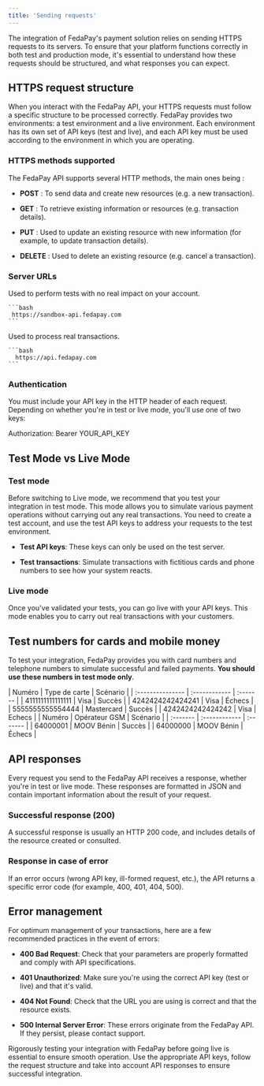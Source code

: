 ```yaml
---
title: 'Sending requests'
---
```


The integration of FedaPay's payment solution relies on sending HTTPS requests to its servers. To ensure that your platform functions correctly in both test and production mode, it's essential to understand how these requests should be structured, and what responses you can expect.

## HTTPS request structure

When you interact with the FedaPay API, your HTTPS requests must follow a specific structure to be processed correctly. FedaPay provides two environments: a test environment and a live environment. Each environment has its own set of API keys (test and live), and each API key must be used according to the environment in which you are operating.

### HTTPS methods supported

The FedaPay API supports several HTTP methods, the main ones being :

* **POST** : To send data and create new resources (e.g. a new transaction).

* **GET** : To retrieve existing information or resources (e.g. transaction details).

* **PUT** : Used to update an existing resource with new information (for example, to update transaction details).

* **DELETE** :  Used to delete an existing resource (e.g. cancel a transaction).

### Server URLs

<Tabs>
  <Tab title="Test server">
    Used to perform tests with no real impact on your account.

    ```bash
     https://sandbox-api.fedapay.com
    ```
  </Tab>

  <Tab title="Live server">
    Used to process real transactions.

    ```bash
      https://api.fedapay.com
    ```
  </Tab>
</Tabs>

### Authentication

You must include your API key in the HTTP header of each request. Depending on whether you're in test or live mode, you'll use one of two keys:

Authorization: Bearer YOUR_API_KEY

## Test Mode vs Live Mode

### Test mode

Before switching to Live mode, we recommend that you test your integration in test mode. This mode allows you to simulate various payment operations without carrying out any real transactions. You need to create a test account, and use the test API keys to address your requests to the test environment.

* **Test API keys**: These keys can only be used on the test server.

* **Test transactions**: Simulate transactions with fictitious cards and phone numbers to see how your system reacts.

### Live mode

Once you've validated your tests, you can go live with your API keys. This mode enables you to carry out real transactions with your customers.

## Test numbers for cards and mobile money

To test your integration, FedaPay provides you with card numbers and telephone numbers to simulate successful and failed payments. **You should use these numbers in test mode only**.

<Tabs>
  <Tab title="Test card numbers">
    | Numéro           | Type de carte | Scénario |
    | :--------------- | :------------ | :------- |
    | 4111111111111111 | Visa          | Succès   |
    | 4242424242424241 | Visa          | Échecs   |
    | 5555555555554444 | Mastercard    | Succès   |
    | 4242424242424242 | Visa          | Echecs   |
  </Tab>

  <Tab title="Mobile Money phone numbers">
    | Numéro   | Opérateur GSM | Scénario |
    | :------- | :------------ | :------- |
    | 64000001 | MOOV Bénin    | Succès   |
    | 64000000 | MOOV Bénin    | Échecs   |
  </Tab>
</Tabs>

## API responses

Every request you send to the FedaPay API receives a response, whether you're in test or live mode. These responses are formatted in JSON and contain important information about the result of your request.

### Successful response (200)

A successful response is usually an HTTP 200 code, and includes details of the resource created or consulted.

### Response in case of error

If an error occurs (wrong API key, ill-formed request, etc.), the API returns a specific error code (for example, 400, 401, 404, 500).

## Error management

For optimum management of your transactions, here are a few recommended practices in the event of errors:

* **400 Bad Request**: Check that your parameters are properly formatted and comply with API specifications.

* **401 Unauthorized**: Make sure you're using the correct API key (test or live) and that it's valid.

* **404 Not Found**: Check that the URL you are using is correct and that the resource exists.

* **500 Internal Server Error**: These errors originate from the FedaPay API. If they persist, please contact support.

Rigorously testing your integration with FedaPay before going live is essential to ensure smooth operation. Use the appropriate API keys, follow the request structure and take into account API responses to ensure successful integration.